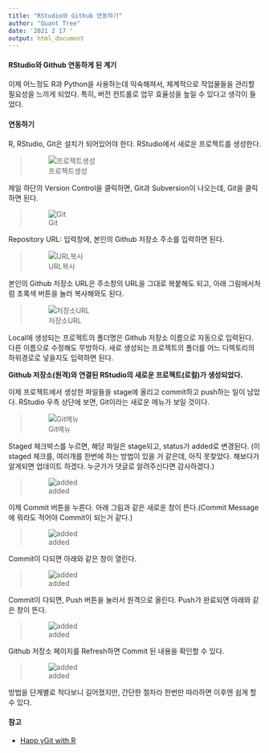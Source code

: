 ```yaml
---
title: "RStudio와 Github 연동하기"
author: "Quant Tree"
date: '2021 2 17 '
output: html_document
---
```


#### RStudio와 Github 연동하게 된 계기

이제 어느정도 R과 Python을 사용하는데 익숙해져서, 체계적으로 작업물들을 관리할 필요성을 느끼게 되었다.
특히, 버전 컨트롤로 업무 효율성을 높일 수 있다고 생각이 들었다.
  
#### 연동하기

R, RStudio, Git은 설치가 되어있어야 한다. RStudio에서 새로운 프로젝트를 생성한다.

>![프로젝트생성](https://github.com/Quant-Tree/blog/blob/main/r_and_git_01.PNG?raw=true)

제일 하단의 Version Control을 클릭하면, Git과 Subversion이 나오는데, Git을 클릭하면 된다.

>![Git](https://github.com/Quant-Tree/blog/blob/main/r_and_git_02.PNG?raw=true)

Repository URL: 입력창에, 본인의 Github 저장소 주소를 입력하면 된다.

>![URL복사](https://github.com/Quant-Tree/blog/blob/main/r_and_git_03.PNG?raw=true)

본인의 Github 저장소 URL은 주소창의 URL을 그대로 복붙해도 되고, 아래 그림에서처럼 초록색 버튼을 눌러 복사해와도 된다.

>![저장소URL](https://github.com/Quant-Tree/blog/blob/main/r_and_git_04.PNG?raw=true)

Local에 생성되는 프로젝트의 폴더명은 Github 저장소 이름으로 자동으로 입력된다. 다른 이름으로 수정해도 무방하다. 새로 생성되는 프로젝트의 폴더를 어느 디렉토리의 하위경로로 넣을지도 입력하면 된다. 


**Github 저장소(원격)와 연결된 RStudio의 새로운 프로젝트(로컬)가 생성되었다.**  


이제 프로젝트에서 생성한 파일들을 stage에 올리고 commit하고 push하는 일이 남았다. RStudio 우측 상단에 보면, Git이라는 새로운 메뉴가 보일 것이다.

>![Git메뉴](https://github.com/Quant-Tree/blog/blob/main/r_and_git_05.PNG?raw=true)

Staged 체크박스를 누르면, 해당 파일은 stage되고, status가 added로 변경된다. (이 staged 체크를, 여러개를 한번에 하는 방법이 있을 거 같은데, 아직 못찾았다. 해보다가 알게되면 업데이트 하겠다. 누군가가 댓글로 알려주신다면 감사하겠다.)

>![added](https://github.com/Quant-Tree/blog/blob/main/r_and_git_06.PNG?raw=true)

이제 Commit 버튼을 누른다. 아래 그림과 같은 새로운 창이 뜬다.(Commit Message에 뭐라도 적어야 Commit이 되는거 같다.)

>![added](https://github.com/Quant-Tree/blog/blob/main/r_and_git_07.PNG?raw=true)

Commit이 다되면 아래와 같은 창이 열린다.

>![added](https://github.com/Quant-Tree/blog/blob/main/r_and_git_08.PNG?raw=true)

Commit이 다되면, Push 버튼을 눌러서 원격으로 올린다. Push가 완료되면 아래와 같은 창이 뜬다.

>![added](https://github.com/Quant-Tree/blog/blob/main/r_and_git_09.PNG?raw=true)

Github 저장소 페이지를 Refresh하면 Commit 된 내용을 확인할 수 있다.

>![added](https://github.com/Quant-Tree/blog/blob/main/r_and_git_10.PNG?raw=true)


방법을 단계별로 적다보니 길어졌지만, 간단한 절차라 한번만 따라하면 이후엔 쉽게 할 수 있다.

#### 참고
- [Happ yGit with R](https://happygitwithr.com)
